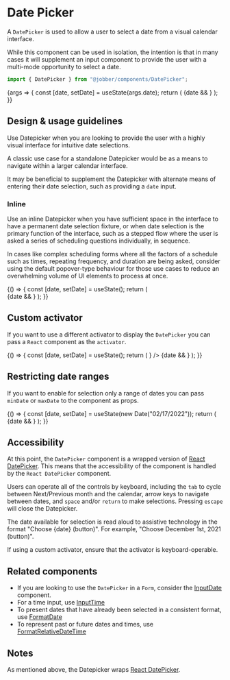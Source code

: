 
<Meta title="Components/DatePicker" component={DatePicker} />

# Date Picker

A `DatePicker` is used to allow a user to select a date from a visual calendar
interface.

While this component can be used in isolation, the intention is that in many
cases it will supplement an input component to provide the user with a
multi-mode opportunity to select a date.

```ts
import { DatePicker } from "@jobber/components/DatePicker";
```

<Canvas>
  <Story name="DatePicker">
    {args => {
      const [date, setDate] = useState(args.date);
      return (
        <Content>
          <DatePicker {...args} selected={date} onChange={setDate} />
          {date && <DataDump defaultOpen data={date} />}
        </Content>
      );
    }}
  </Story>
</Canvas>

<ArgsTable of={DatePicker} story="DatePicker" />

## Design & usage guidelines

Use Datepicker when you are looking to provide the user with a highly visual
interface for intuitive date selections.

A classic use case for a standalone Datepicker would be as a means to navigate
within a larger calendar interface.

It may be beneficial to supplement the Datepicker with alternate means of
entering their date selection, such as providing a `date` input.

### Inline

Use an inline Datepicker when you have sufficient space in the interface to have
a permanent date selection fixture, or when date selection is the primary
function of the interface, such as a stepped flow where the user is asked a
series of scheduling questions individually, in sequence.

In cases like complex scheduling forms where all the factors of a schedule such
as times, repeating frequency, and duration are being asked, consider using the
default popover-type behaviour for those use cases to reduce an overwhelming
volume of UI elements to process at once.

<Canvas>
  <ExampleWithHooks>
    {() => {
      const [date, setDate] = useState();
      return (
        <Content>
          <div>
            <DatePicker selected={date} inline onChange={setDate} />
          </div>
          {date && <DataDump defaultOpen data={date} />}
        </Content>
      );
    }}
  </ExampleWithHooks>
</Canvas>

## Custom activator

If you want to use a different activator to display the `DatePicker` you can
pass a `React` component as the `activator`.

<Canvas>
  <ExampleWithHooks>
    {() => {
      const [date, setDate] = useState();
      return (
        <Content>
          <DatePicker
            selected={date}
            onChange={setDate}
            activator={
              <Button label="My fancy activator" variation="learning" />
            }
          />
          {date && <DataDump defaultOpen data={date} />}
        </Content>
      );
    }}
  </ExampleWithHooks>
</Canvas>

## Restricting date ranges

If you want to enable for selection only a range of dates you can pass `minDate`
or `maxDate` to the component as props.

<Canvas>
  <ExampleWithHooks>
    {() => {
      const [date, setDate] = useState(new Date("02/17/2022"));
      return (
        <Content>
          <div>
            <DatePicker
              minDate={new Date("02/07/2022")}
              maxDate={new Date("02/27/2022")}
              selected={date}
              inline
              onChange={setDate}
            />
          </div>
          {date && <DataDump defaultOpen data={date} />}
        </Content>
      );
    }}
  </ExampleWithHooks>
</Canvas>

## Accessibility

At this point, the `DatePicker` component is a wrapped version of
[React DatePicker](https://reactdatepicker.com/). This means that the
accessibility of the component is handled by the `React DatePicker` component.

Users can operate all of the controls by keyboard, including the `tab` to cycle
between Next/Previous month and the calendar, arrow keys to navigate between
dates, and `space` and/or `return` to make selections. Pressing `escape` will
close the Datepicker.

The date available for selection is read aloud to assistive technology in the
format "Choose {date} (button)". For example, "Choose December 1st, 2021
(button)".

If using a custom activator, ensure that the activator is keyboard-operable.

## Related components

- If you are looking to use the `DatePicker` in a `Form`, consider the
  [InputDate](/docs/components-inputdate--input-date) component.
- For a time input, use [InputTime](/docs/components-inputtime--input-time)
- To present dates that have already been selected in a consistent format, use
  [FormatDate](/docs/components-formatdate--format-date)
- To represent past or future dates and times, use
  [FormatRelativeDateTime](/docs/components-formatrelativedatetime--format-relative-date-time)

## Notes

As mentioned above, the Datepicker wraps
[React DatePicker](https://reactdatepicker.com/).
